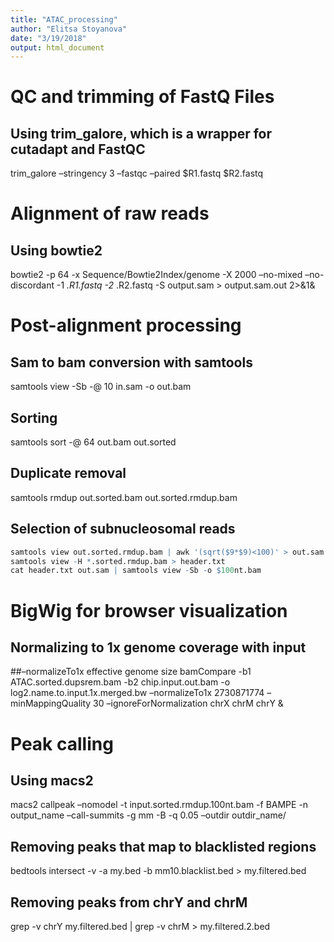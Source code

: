 ```yaml
---
title: "ATAC_processing"
author: "Elitsa Stoyanova"
date: "3/19/2018"
output: html_document
---
```

# QC and trimming of FastQ Files 
## Using trim_galore, which is a wrapper for cutadapt and FastQC

trim_galore --stringency 3 --fastqc --paired $R1.fastq $R2.fastq 

# Alignment of raw reads
## Using bowtie2 

bowtie2 -p 64 -x Sequence/Bowtie2Index/genome -X 2000 --no-mixed --no-discordant -1 *.R1.fastq -2 *.R2.fastq -S output.sam > output.sam.out 2>&1&

# Post-alignment processing
## Sam to bam conversion with samtools 
samtools view -Sb -@ 10 in.sam -o out.bam

## Sorting
samtools sort -@ 64 out.bam out.sorted 

## Duplicate removal 
samtools rmdup out.sorted.bam out.sorted.rmdup.bam

## Selection of subnucleosomal reads 
```r
samtools view out.sorted.rmdup.bam | awk '(sqrt($9*$9)<100)' > out.sam
samtools view -H *.sorted.rmdup.bam > header.txt
cat header.txt out.sam | samtools view -Sb -o $100nt.bam
```

# BigWig for browser visualization
## Normalizing to 1x genome coverage with input
##--normalizeTo1x effective genome size
bamCompare -b1 ATAC.sorted.dupsrem.bam -b2 chip.input.out.bam -o log2.name.to.input.1x.merged.bw --normalizeTo1x 2730871774 --minMappingQuality 30 --ignoreForNormalization chrX chrM chrY &

# Peak calling
## Using macs2
macs2 callpeak --nomodel -t input.sorted.rmdup.100nt.bam -f BAMPE -n output_name --call-summits -g mm -B -q 0.05 --outdir outdir_name/ 

## Removing peaks that map to blacklisted regions
bedtools intersect -v -a my.bed -b mm10.blacklist.bed > my.filtered.bed

## Removing peaks from chrY and chrM

grep -v chrY my.filtered.bed | grep -v chrM > my.filtered.2.bed



